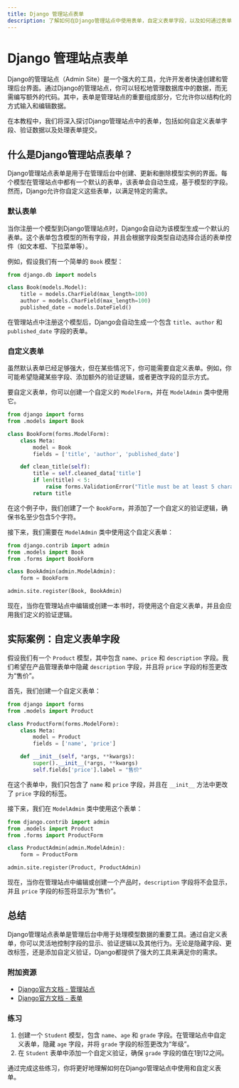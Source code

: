```yaml
---
title: Django 管理站点表单
description: 了解如何在Django管理站点中使用表单，自定义表单字段，以及如何通过表单管理模型数据。
---
```


# Django 管理站点表单

Django的管理站点（Admin Site）是一个强大的工具，允许开发者快速创建和管理后台界面。通过Django的管理站点，你可以轻松地管理数据库中的数据，而无需编写额外的代码。其中，表单是管理站点的重要组成部分，它允许你以结构化的方式输入和编辑数据。

在本教程中，我们将深入探讨Django管理站点中的表单，包括如何自定义表单字段、验证数据以及处理表单提交。

## 什么是Django管理站点表单？

Django管理站点表单是用于在管理后台中创建、更新和删除模型实例的界面。每个模型在管理站点中都有一个默认的表单，该表单会自动生成，基于模型的字段。然而，Django允许你自定义这些表单，以满足特定的需求。

### 默认表单

当你注册一个模型到Django管理站点时，Django会自动为该模型生成一个默认的表单。这个表单包含模型的所有字段，并且会根据字段类型自动选择合适的表单控件（如文本框、下拉菜单等）。

例如，假设我们有一个简单的 `Book` 模型：

```python
from django.db import models

class Book(models.Model):
    title = models.CharField(max_length=100)
    author = models.CharField(max_length=100)
    published_date = models.DateField()
```

在管理站点中注册这个模型后，Django会自动生成一个包含 `title`、`author` 和 `published_date` 字段的表单。

### 自定义表单

虽然默认表单已经足够强大，但在某些情况下，你可能需要自定义表单。例如，你可能希望隐藏某些字段、添加额外的验证逻辑，或者更改字段的显示方式。

要自定义表单，你可以创建一个自定义的 `ModelForm`，并在 `ModelAdmin` 类中使用它。

```python
from django import forms
from .models import Book

class BookForm(forms.ModelForm):
    class Meta:
        model = Book
        fields = ['title', 'author', 'published_date']

    def clean_title(self):
        title = self.cleaned_data['title']
        if len(title) < 5:
            raise forms.ValidationError("Title must be at least 5 characters long.")
        return title
```

在这个例子中，我们创建了一个 `BookForm`，并添加了一个自定义的验证逻辑，确保书名至少包含5个字符。

接下来，我们需要在 `ModelAdmin` 类中使用这个自定义表单：

```python
from django.contrib import admin
from .models import Book
from .forms import BookForm

class BookAdmin(admin.ModelAdmin):
    form = BookForm

admin.site.register(Book, BookAdmin)
```

现在，当你在管理站点中编辑或创建一本书时，将使用这个自定义表单，并且会应用我们定义的验证逻辑。

## 实际案例：自定义表单字段

假设我们有一个 `Product` 模型，其中包含 `name`、`price` 和 `description` 字段。我们希望在产品管理表单中隐藏 `description` 字段，并且将 `price` 字段的标签更改为“售价”。

首先，我们创建一个自定义表单：

```python
from django import forms
from .models import Product

class ProductForm(forms.ModelForm):
    class Meta:
        model = Product
        fields = ['name', 'price']

    def __init__(self, *args, **kwargs):
        super().__init__(*args, **kwargs)
        self.fields['price'].label = "售价"
```

在这个表单中，我们只包含了 `name` 和 `price` 字段，并且在 `__init__` 方法中更改了 `price` 字段的标签。

接下来，我们在 `ModelAdmin` 类中使用这个表单：

```python
from django.contrib import admin
from .models import Product
from .forms import ProductForm

class ProductAdmin(admin.ModelAdmin):
    form = ProductForm

admin.site.register(Product, ProductAdmin)
```

现在，当你在管理站点中编辑或创建一个产品时，`description` 字段将不会显示，并且 `price` 字段的标签将显示为“售价”。

## 总结

Django管理站点表单是管理后台中用于处理模型数据的重要工具。通过自定义表单，你可以灵活地控制字段的显示、验证逻辑以及其他行为。无论是隐藏字段、更改标签，还是添加自定义验证，Django都提供了强大的工具来满足你的需求。

### 附加资源

- [Django官方文档 - 管理站点](https://docs.djangoproject.com/en/stable/ref/contrib/admin/)
- [Django官方文档 - 表单](https://docs.djangoproject.com/en/stable/topics/forms/)

### 练习

1. 创建一个 `Student` 模型，包含 `name`、`age` 和 `grade` 字段。在管理站点中自定义表单，隐藏 `age` 字段，并将 `grade` 字段的标签更改为“年级”。
2. 在 `Student` 表单中添加一个自定义验证，确保 `grade` 字段的值在1到12之间。

通过完成这些练习，你将更好地理解如何在Django管理站点中使用和自定义表单。